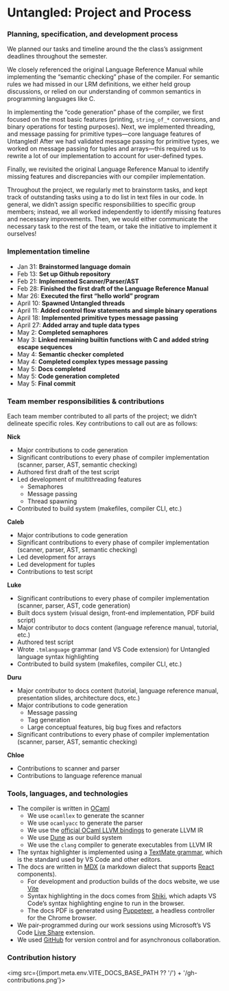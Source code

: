 
<HomeLink />

# Untangled: Project and Process


### Planning, specification, and development process

We planned our tasks and timeline around the the class’s assignment deadlines throughout the
semester.

We closely referenced the original Language Reference Manual while implementing the “semantic
checking” phase of the compiler. For semantic rules we had missed in our LRM definitions, we either
held group discussions, or relied on our understanding of common semantics in programming languages
like C.

In implementing the “code generation” phase of the compiler, we first focused on the most basic
features (printing, `string_of_*` conversions, and binary operations for testing purposes). Next, we
implemented threading, and message passing for primitive types—core language features of Untangled!
After we had validated message passing for primitive types, we worked on message passing for tuples
and arrays—this required us to rewrite a lot of our implementation to account for user-defined
types.

Finally, we revisited the original Language Reference Manual to identify missing features and
discrepancies with our compiler implementation.

Throughout the project, we regularly met to brainstorm tasks, and kept track of outstanding tasks
using a to do list in text files in our code. In general, we didn’t assign specific responsibilities
to specific group members; instead, we all worked independently to identify missing features and
necessary improvements. Then, we would either communicate the necessary task to the rest of the
team, or take the initiative to implement it ourselves!


### Implementation timeline

- Jan 31: **Brainstormed language domain**
- Feb 13: **Set up Github repository**
- Feb 21: **Implemented Scanner/Parser/AST**
- Feb 28: **Finished the first draft of the Language Reference Manual**
- Mar 26: **Executed the first “hello world” program**
- April 10: **Spawned Untangled threads**
- April 11: **Added control flow statements and simple binary operations**
- April 18: **Implemented primitive types message passing**
- April 27: **Added array and tuple data types**
- May 2: **Completed semaphores**
- May 3: **Linked remaining builtin functions with C and added string escape sequences**
- May 4: **Semantic checker completed**
- May 4: **Completed complex types message passing**
- May 5: **Docs completed**
- May 5: **Code generation completed**
- May 5: **Final commit**

### Team member responsibilities & contributions

Each team member contributed to all parts of the project; we didn’t delineate specific roles. Key
contributions to call out are as follows:

**Nick**
- Major contributions to code generation
- Significant contributions to every phase of compiler implementation (scanner, parser, AST,
  semantic checking)
- Authored first draft of the test script
- Led development of multithreading features
  - Semaphores
  - Message passing
  - Thread spawning
- Contributed to build system (makefiles, compiler CLI, etc.)

**Caleb**
- Major contributions to code generation
- Significant contributions to every phase of compiler implementation (scanner, parser, AST,
  semantic checking)
- Led development for arrays
- Led development for tuples
- Contributions to test script

**Luke**
- Significant contributions to every phase of compiler implementation (scanner, parser, AST,
  code generation)
- Built docs system (visual design, front-end implementation, PDF build script)
- Major contributor to docs content (language reference manual, tutorial, etc.)
- Authored test script
- Wrote `.tmlanguage` grammar (and VS Code extension) for Untangled language syntax highlighting
- Contributed to build system (makefiles, compiler CLI, etc.)

**Duru**
- Major contributor to docs content (tutorial, language reference manual, presentation slides,
  architecture docs, etc.)
- Major contributions to code generation
  - Message passing
  - Tag generation
  - Large conceptual features, big bug fixes and refactors
- Significant contributions to every phase of compiler implementation (scanner, parser, AST,
  semantic checking)

**Chloe**
- Contributions to scanner and parser
- Contributions to language reference manual



### Tools, languages, and technologies

- The compiler is written in [OCaml](https://ocaml.org/)
  - We use `ocamllex` to generate the scanner
  - We use `ocamlyacc` to generate the parser
  - We use the [official OCaml LLVM bindings](https://llvm.moe/) to generate LLVM IR
  - We use [Dune](https://dune.build/) as our build system
  - We use the `clang` compiler to generate executables from LLVM IR
- The syntax highlighter is implemented using a
  [TextMate grammar](https://macromates.com/manual/en/language_grammars), which is the standard
  used by VS Code and other editors.
- The docs are written in [MDX](https://mdxjs.com/) (a markdown dialect that supports
  [React](https://reactjs.org/) components).
  - For development and production builds of the docs website, we use [Vite](https://vitejs.dev/)
  - Syntax highlighting in the docs comes from [Shiki](https://shiki.matsu.io/), which adapts VS
    Code’s syntax highlighting engine to run in the browser.
  - The docs PDF is generated using [Puppeteer](https://pptr.dev/), a headless controller for the
    Chrome browser.
- We pair-programmed during our work sessions using Microsoft’s VS Code
  [Live Share](https://marketplace.visualstudio.com/items?itemName=MS-vsliveshare.vsliveshare)
  extension.
- We used [GitHub](https://github.com/) for version control and for asynchronous collaboration.



### Contribution history

<img src={(import.meta.env.VITE_DOCS_BASE_PATH ?? '/') + '/gh-contributions.png'}>

